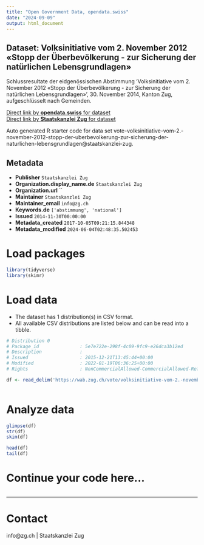 ```yaml
---
title: "Open Government Data, opendata.swiss"
date: "2024-09-09"
output: html_document
---
```


## Dataset: Volksinitiative vom 2. November 2012 «Stopp der Überbevölkerung - zur Sicherung der natürlichen Lebensgrundlagen»

Schlussresultate der eidgenössischen Abstimmung 'Volksinitiative vom 2. November 2012 «Stopp der Überbevölkerung - zur Sicherung der natürlichen Lebensgrundlagen»', 30. November 2014, Kanton Zug, aufgeschlüsselt nach Gemeinden.

[Direct link by **opendata.swiss** for dataset](https://opendata.swiss/de/dataset/volksinitiative-vom-2-november-2012-stopp-der-uberbevolkerung-zur-sicherung-der-naturlichen-le)<br>
[Direct link by **Staatskanzlei Zug** for dataset](https://wab.zug.ch/vote/volksinitiative-vom-2.-november-2012-stopp-der-uberbevolkerung-zur-sicherung-der-naturlichen-lebensgrundlagen/data)

Auto generated R starter code for data set vote-volksinitiative-vom-2.-november-2012-stopp-der-uberbevolkerung-zur-sicherung-der-naturlichen-lebensgrundlagen@staatskanzlei-zug.

## Metadata

- **Publisher** `Staatskanzlei Zug`
- **Organization.display_name.de** `Staatskanzlei Zug`
- **Organization.url** ``
- **Maintainer** `Staatskanzlei Zug`
- **Maintainer_email** `info@zg.ch`
- **Keywords.de** `['abstimmung', 'national']`
- **Issued** `2014-11-30T00:00:00`
- **Metadata_created** `2017-10-05T09:21:15.844348`
- **Metadata_modified** `2024-06-04T02:48:35.502453`


# Load packages

```r

library(tidyverse)
library(skimr)

```

# Load data

-   The dataset has 1 distribution(s) in CSV format.
-   All available CSV distributions are listed below and can be read into a tibble.

```r

# Distribution 0
# Package_id               : 5e7e722e-298f-4c09-9fc9-e26dca3b12ed
# Description              : 
# Issued                   : 2015-12-21T13:45:44+00:00
# Modified                 : 2022-01-19T06:36:25+00:00
# Rights                   : NonCommercialAllowed-CommercialAllowed-ReferenceRequired

df <- read_delim('https://wab.zug.ch/vote/volksinitiative-vom-2.-november-2012-stopp-der-uberbevolkerung-zur-sicherung-der-naturlichen-lebensgrundlagen/data-csv')



```

# Analyze data

```r

glimpse(df)
str(df)
skim(df)

head(df)
tail(df)

```

# Continue your code here...

```r

```

------------------------------------------------------------------------

# Contact

info@zg.ch | Staatskanzlei Zug
